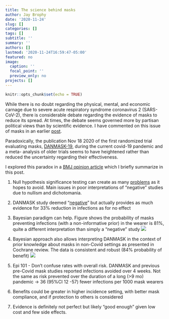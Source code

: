 ```yaml
---
title: The science behind masks
author: Jay Brophy
date: '2020-11-24'
slug: []
categories: []
tags: []
subtitle: ''
summary: ''
authors: []
lastmod: '2020-11-24T16:59:47-05:00'
featured: no
image:
  caption: ''
  focal_point: ''
  preview_only: no
projects: []
---
```


```r
knitr::opts_chunk$set(echo = TRUE)
```

While there is no doubt regarding the physical, mental, and economic carnage due to severe acute respiratory syndrome coronavirus 2 (SARS-CoV-2), there is considerable debate regarding the evidence of masks to reduce its spread. At times, the debate seems governed more by partisan political views than by scientific evidence. I have commented on this issue of masks in an earlier [post](https://www.brophyj.com/post/covid-masks-and-poor-science/).    

Paradoxically, the publication Nov 18 2020 of the first randomized trial evaluating masks, [DANMASK-19](https://www.acpjournals.org/doi/10.7326/M20-6817), during the current covid-19 pandemic and a meta- analysis of older trials seems to have heightened rather than reduced the uncertainty regarding their effectiveness.      

I explored this paradox in a [BMJ opinion article](https://blogs.bmj.com/bmj/2020/11/24/covid-19-controversial-trial-may-actually-show-that-masks-protect-the-wearer/?utm_campaign=shareaholic&utm_medium=twitter&utm_source=socialnetwork) which I briefly summarize in this post.   

1. Null hypothesis significance testing can create as many [problems](https://www.tandfonline.com/doi/full/10.1080/00031305.2019.1583913) as it hopes to avoid. Main issues in poor interpretations of “negative” studies due to nullism and dichotomania.     

2. DANMASK study deemed “[negative](https://www.spectator.co.uk/article/do-masks-stop-the-spread-of-covid-19-)” but actually provides as much evidence for 33% reduction in infections as for no effect     

3. Bayesian paradigm can help. Figure shows the probability of masks preventing infections (with a non-informative prior) in the wearer is 81%, quite a different interpretation than simply a “negative” study ![](fig.png)   

4. Bayesian approach also allows interpreting DANMASK in the context of prior knowledge about masks in non-Covid settings as presented in Cochrane review. The data is consistent and robust (84% probability of benefit) ![](info_post.png)   

5. Epi 101 - Don’t confuse rates with overall risk. DANMASK and previous pre-Covid mask studies reported infections avoided over 4 weeks. Not the same as risk prevented over the duration of a long (>9 mo) pandemic -> 36 (95%CI 12 -57) fewer infections per 1000 mask wearers    

6. Benefits could be greater in higher incidence setting, with better mask compliance, and if protection to others is considered   

7. Evidence is definitely not perfect but likely “good enough” given low cost and few side effects.    






